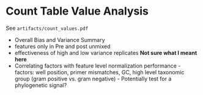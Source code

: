 # Count Table Value Analysis  
See `artifacts/count_values.pdf`

- Overall Bias and Variance Summary  
- features only in Pre and post unmixed  
- effectiveness of high and low variance replicates __Not sure what I meant here__
- Correlating factors with feature level normalization performance
      - factors: well position, primer mismatches, GC, high level taxonomic group (gram positive vs. gram negative) 
      - Potentially test for a phylogenetic signal?
